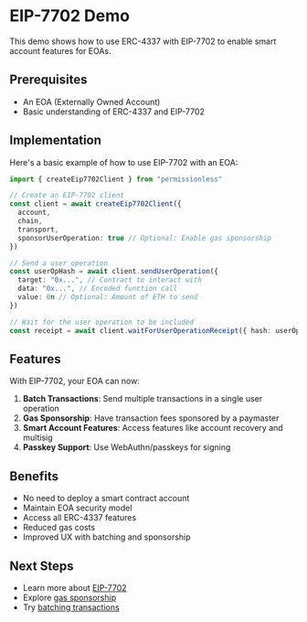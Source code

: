 # EIP-7702 Demo

This demo shows how to use ERC-4337 with EIP-7702 to enable smart account features for EOAs.

## Prerequisites

- An EOA (Externally Owned Account)
- Basic understanding of ERC-4337 and EIP-7702

## Implementation

Here's a basic example of how to use EIP-7702 with an EOA:

```typescript
import { createEip7702Client } from "permissionless"

// Create an EIP-7702 client
const client = await createEip7702Client({
  account,
  chain,
  transport,
  sponsorUserOperation: true // Optional: Enable gas sponsorship
})

// Send a user operation
const userOpHash = await client.sendUserOperation({
  target: "0x...", // Contract to interact with
  data: "0x...", // Encoded function call
  value: 0n // Optional: Amount of ETH to send
})

// Wait for the user operation to be included
const receipt = await client.waitForUserOperationReceipt({ hash: userOpHash })
```

## Features

With EIP-7702, your EOA can now:

1. **Batch Transactions**: Send multiple transactions in a single user operation
2. **Gas Sponsorship**: Have transaction fees sponsored by a paymaster
3. **Smart Account Features**: Access features like account recovery and multisig
4. **Passkey Support**: Use WebAuthn/passkeys for signing

## Benefits

- No need to deploy a smart contract account
- Maintain EOA security model
- Access all ERC-4337 features
- Reduced gas costs
- Improved UX with batching and sponsorship

## Next Steps

- Learn more about [EIP-7702](/conceptual/eip7702)
- Explore [gas sponsorship](/permissionless/paymasters/use-custom-paymaster)
- Try [batching transactions](/permissionless/how-to/parallel-transactions)
